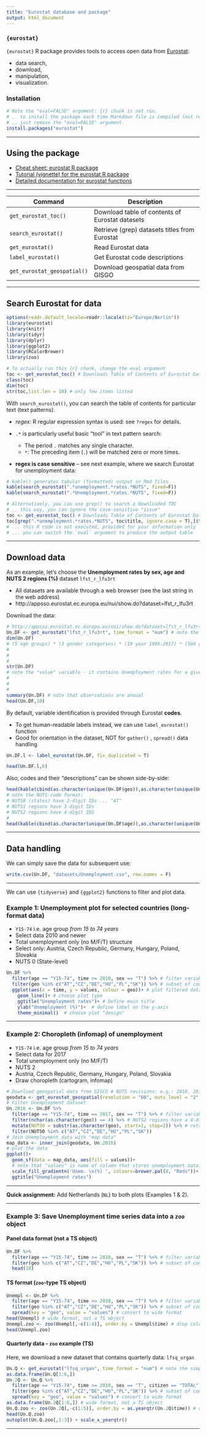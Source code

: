 ---
title: "Eurostat database and package"
output: html_document
---

### `{eurostat}` 

`{eurostat}` R package provides tools to access open data from [Eurostat](http://ec.europa.eu/eurostat): 

* data search, 
* download, 
* manipulation, 
* visualization. 


### Installation


```{r install, eval=FALSE, echo=T}
# Note the "eval=FALSE" argument: {r} chunk is not run.
# .. to install the package each time Markdown file is compiled (not recommended),
# .. just remove the "eval=FALSE" argument.
install.packages("eurostat")
```


--- 

## Using the package

* [Cheat sheet: eurostat R package](http://ropengov.github.io/eurostat/articles/cheatsheet.html)
* [Tutorial (vignette) for the eurostat R package](http://ropengov.github.io/eurostat/articles/eurostat_tutorial.html)
* [Detailed documentation for eurostat functions](http://ropengov.github.io/eurostat/reference/index.html)

--- 

| Command              | Description                                          |  
|----------------------|------------------------------------------------------|  
| `get_eurostat_toc()` | Download table of contents of Eurostat datasets      |  
| `search_eurostat()`  | Retrieve (grep) datasets titles from Eurostat        |  
| `get_eurostat()`     | Read Eurostat data                                   |  
| `label_eurostat()`   | Get Eurostat code descriptions                       |  
| `get_eurostat_geospatial()`   | Download geospatial data from GISGO         |  


--- 

## Search Eurostat for data

```{r, echo=T, message=F}
options(readr.default_locale=readr::locale(tz="Europe/Berlin"))
library(eurostat)
library(knitr)
library(tidyr)
library(dplyr)
library(ggplot2)
library(RColorBrewer)
library(zoo)
```


```{r, eval=FALSE}
# To actually run this {r} chunk, change the eval argument
toc <- get_eurostat_toc() # Downloads Table of Contents of Eurostat Data Sets
class(toc)
dim(toc)
str(toc,list.len = 10) # only few items listed
```

With `search_eurostat()`, you can search the table of contents for particular text (text patterns). 

* *regex*: R regular expression syntax is used: see `?regex` for details.

* `.*` is particularly useful basic "tool" in text pattern search: 

    + The period `.` matches any single character.  
    + `*`: The preceding item (`.`) will be matched zero or more times.  

* **regex is case sensitive** -- see next example, where we search Eurostat for unemployment data:


```{r}
# kable() generates tabular (formatted) output in Rmd files
kable(search_eurostat(".*unemployment.*rates.*NUTS", fixed=F))
kable(search_eurostat(".*Unemployment.*rates.*NUTS", fixed=F))
```

```{r, eval=FALSE, echo=T}
# Alternatively, you can use grep() to search a downloaded TOC
# .. this way, you can ignore the case-sensitive "issue"
toc <- get_eurostat_toc() # Downloads Table of Contents of Eurostat Data Sets
toc[grep(".*unemployment.*rates.*NUTS", toc$title, ignore.case = T),]$title
# ... this R code is not executed, provided for your information only
# ... you can switch the `eval` argument to produce the output table
```


--- 


## Download data

As an example, let's choose the **Unemployment rates by sex, age and NUTS 2 regions (%)** dataset	`lfst_r_lfu3rt`

* All datasets are available through a web browser (see the last string in the web address)
* http://appsso.eurostat.ec.europa.eu/nui/show.do?dataset=lfst_r_lfu3rt

Download the data:

```{r, message=F}
# http://appsso.eurostat.ec.europa.eu/nui/show.do?dataset=lfst_r_lfu3rt
Un.DF <- get_eurostat("lfst_r_lfu3rt", time_format = "num") # note the simplified time format
dim(Un.DF)
# (5 age groups) * (3 gender categories) * (19 year 1999-2017) * (504 geo units) = 143.640
# 
#
#
str(Un.DF)
# note the "value" variable - it contains Unemployment rates for a given "row"
#
#
#
summary(Un.DF) # note that observations are annual
head(Un.DF,10)
```


By default, variable identification is provided through Eurostat **codes**.

* To get human-readable labels instead, we can use `label_eurostat()` function
* Good for orientation in the dataset, NOT for `gather()` , `spread()` data handling


```{r, echo=T, message=F}
Un.DF.l <- label_eurostat(Un.DF, fix_duplicated = T)
```

```{r}
head(Un.DF.l,6)
```

Also, codes and their "descriptions" can be shown side-by-side:

```{r}
head(kable(cbind(as.character(unique(Un.DF$geo)),as.character(unique(Un.DF.l$geo)))),17)
# note the NUTS-code format:
# NUTS0 (states) have 2-digit IDs ... "AT"
# NUTS1 regions have 3-digit IDs
# NUTS2 regions have 4-digit IDS 
#
head(kable(cbind(as.character(unique(Un.DF$age)),as.character(unique(Un.DF.l$age)))),5)
```

---

## Data handling

We can simply save the data for subsequent use:


```{r}
write.csv(Un.DF, "datasets/Unemployment.csv", row.names = F)
```

----

We can use `{tidyverse}` and `{ggplot2}` functions to filter and plot data. 

### **Example 1: Unemployment plot for selected countries (long-format data)**

* `Y15-74` i.e. age group *from 15 to 74 years*  
* Select data 2010 and newer  
* Total unemployment only (no M/F/T) structure  
* Select only: Austria, Czech Republic, Germany, Hungary, Poland, Slovakia  
* NUTS 0 (State-level)  



```{r}
Un.DF %>% 
  filter(age == "Y15-74", time >= 2010, sex == "T") %>% # filter variables
  filter(geo %in% c("AT","CZ","DE","HU","PL","SK")) %>% # subset of countries
  ggplot(aes(x = time, y = values, colour = geo))+ # plot filtered data
    geom_line()+ # choose plot type
    ggtitle("Unemployment rates")+ # Define main title
    ylab("Unemployment (%)")+  # define label on the y-axis
    theme_minimal()  # choose plot "design"
```


---

### **Example 2: Choropleth (infomap) of unemployment**

* `Y15-74` i.e. age group *from 15 to 74 years*  
* Select data for 2017  
* Total unemployment only (no M/F/T)  
* NUTS 2  
* Austria, Czech Republic, Germany, Hungary, Poland, Slovakia  
* Draw choropleth (cartogram, infomap)

```{r, echo=T, message=F}
# Download geospatial data from GISCO # NUTS revisions: e.g.: 2010, 2013, 2016.
geodata <- get_eurostat_geospatial(resolution = "60", nuts_level = "2", year = 2016)
# Filter Unemployment dataset
Un.2016 <- Un.DF %>% 
  filter(age == "Y15-74", time == 2017, sex == "T") %>% # filter variables, year, sex
  filter(nchar(as.character(geo)) == 4) %>% # NUTS2 regions have a 4-digit id
  mutate(NUTS0 = substr(as.character(geo), start=1, stop=2)) %>% # retrieve NUTS0 id from NUTS2
  filter(NUTS0 %in% c("AT","CZ","DE","HU","PL","SK")) 
# Join Unemployment data with "map data"
map_data <- inner_join(geodata, Un.2016)
# plot the data
ggplot()+ 
  geom_sf(data = map_data, aes(fill = values))+ 
  # note that "values" is name of column that stores unemployment data...
  scale_fill_gradientn('Unem. \n(%) ', colours=brewer.pal(8, "Reds"))+
  ggtitle("Unemployment rates")
```

---

**Quick assignment:** Add Netherlands (`NL`) to both plots (Examples 1 & 2).

--- 


### **Example 3: Save Unemployment time series data into a `zoo` object **


#### Panel data format (not a TS object)


```{r}
Un.DF %>% 
  filter(age == "Y15-74", time >= 2010, sex == "T") %>% # filter variables
  filter(geo %in% c("AT","CZ","DE","HU","PL","SK")) %>% # subset of countries
  head(10)
```


#### TS format (`zoo`-type TS object)


```{r}
Unempl <- Un.DF %>% 
  filter(age == "Y15-74", time >= 2010, sex == "T") %>% # filter variables
  filter(geo %in% c("AT","CZ","DE","HU","PL","SK")) %>% # subset of countries
  spread(key = "geo", value = "values") # convert to wide format
head(Unempl) # wide format, not a TS object
Unempl.zoo <- zoo(Unempl[,-c(1:4)], order.by = Unempl$time) # drop columns
head(Unempl.zoo)
```


#### Quarterly data - `zoo` example (TS)

Here, we download a new dataset that contains quarterly data: `lfsq_urgan`

```{r}
Un.Q <- get_eurostat("lfsq_urgan", time_format = "num") # note the simplified time format
as.data.frame(Un.Q[1:6,])
Un.2Q <- Un.Q %>% 
  filter(age == "Y15-74", time >= 2010, sex == "T", citizen == "TOTAL") %>% # filter variables
  filter(geo %in% c("AT","CZ","DE","HU","PL","SK")) %>% # subset of countries
  spread(key = "geo", value = "values") # convert to wide format
as.data.frame(Un.2Q[1:6,]) # wide format, not a TS object
Un.Q.zoo <- zoo(Un.2Q[,-c(1:5)], order.by = as.yearqtr(Un.2Q$time)) # drop columns
head(Un.Q.zoo)
autoplot(Un.Q.zoo[,1:3]) + scale_x_yearqtr()

```


--- 


